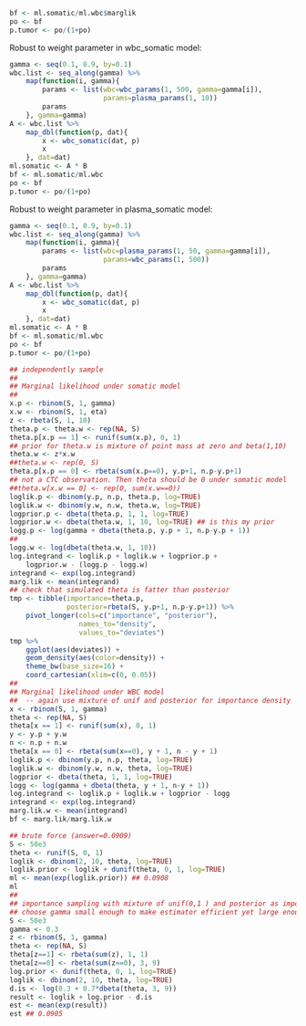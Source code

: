 ```r
bf <- ml.somatic/ml.wbc$marglik
po <- bf
p.tumor <- po/(1+po)

```

Robust to weight parameter in wbc_somatic model:

```r
gamma <- seq(0.1, 0.9, by=0.1)
wbc.list <- seq_along(gamma) %>%
    map(function(i, gamma){
        params <- list(wbc=wbc_params(1, 500, gamma=gamma[i]),
                       params=plasma_params(1, 10))
        params
    }, gamma=gamma)
A <- wbc.list %>%
    map_dbl(function(p, dat){
        x <- wbc_somatic(dat, p)
        x
    }, dat=dat)
ml.somatic <- A * B
bf <- ml.somatic/ml.wbc
po <- bf
p.tumor <- po/(1+po)
```

Robust to weight parameter in plasma_somatic model:

```r
gamma <- seq(0.1, 0.9, by=0.1)
wbc.list <- seq_along(gamma) %>%
    map(function(i, gamma){
        params <- list(wbc=plasma_params(1, 50, gamma=gamma[i]),
                       params=wbc_params(1, 500))
        params
    }, gamma=gamma)
A <- wbc.list %>%
    map_dbl(function(p, dat){
        x <- wbc_somatic(dat, p)
        x
    }, dat=dat)
ml.somatic <- A * B
bf <- ml.somatic/ml.wbc
po <- bf
p.tumor <- po/(1+po)
```



```r
## independently sample
##
## Marginal likelihood under somatic model
##
x.p <- rbinom(S, 1, gamma)
x.w <- rbinom(S, 1, eta)
z <- rbeta(S, 1, 10)
theta.p <- theta.w <- rep(NA, S)
theta.p[x.p == 1] <- runif(sum(x.p), 0, 1)
## prior for theta.w is mixture of point mass at zero and beta(1,10)
theta.w <- z*x.w
##theta.w <- rep(0, S)
theta.p[x.p == 0] <- rbeta(sum(x.p==0), y.p+1, n.p-y.p+1)
## not a CTC observation. Then theta should be 0 under somatic model
##theta.w[x.w == 0] <- rep(0, sum(x.w==0))
loglik.p <- dbinom(y.p, n.p, theta.p, log=TRUE)
loglik.w <- dbinom(y.w, n.w, theta.w, log=TRUE)
logprior.p <- dbeta(theta.p, 1, 1, log=TRUE)
logprior.w <- dbeta(theta.w, 1, 10, log=TRUE) ## is this my prior
logg.p <- log(gamma + dbeta(theta.p, y.p + 1, n.p-y.p + 1))
##
logg.w <- log(dbeta(theta.w, 1, 10))
log.integrand <- loglik.p + loglik.w + logprior.p +
    logprior.w - (logg.p - logg.w)
integrand <- exp(log.integrand)
marg.lik <- mean(integrand)
## check that simulated theta is fatter than posterior
tmp <- tibble(importance=theta.p,
              posterior=rbeta(S, y.p+1, n.p-y.p+1)) %>%
    pivot_longer(cols=c("importance", "posterior"),
                 names_to="density",
                 values_to="deviates")
tmp %>%
    ggplot(aes(deviates)) +
    geom_density(aes(color=density)) +
    theme_bw(base_size=16) +
    coord_cartesian(xlim=c(0, 0.05))
##
## Marginal likelihood under WBC model
##  -- again use mixture of unif and posterior for importance density
x <- rbinom(S, 1, gamma)
theta <- rep(NA, S)
theta[x == 1] <- runif(sum(x), 0, 1)
y <- y.p + y.w
n <- n.p + n.w
theta[x == 0] <- rbeta(sum(x==0), y + 1, n - y + 1)
loglik.p <- dbinom(y.p, n.p, theta, log=TRUE)
loglik.w <- dbinom(y.w, n.w, theta, log=TRUE)
logprior <- dbeta(theta, 1, 1, log=TRUE)
logg <- log(gamma + dbeta(theta, y + 1, n-y + 1))
log.integrand <- loglik.p + loglik.w + logprior - logg
integrand <- exp(log.integrand)
marg.lik.w <- mean(integrand)
bf <- marg.lik/marg.lik.w
```

```r
## brute force (answer=0.0909)
S <- 50e3
theta <- runif(S, 0, 1)
loglik <- dbinom(2, 10, theta, log=TRUE)
loglik.prior <- loglik + dunif(theta, 0, 1, log=TRUE)
ml <- mean(exp(loglik.prior)) ## 0.0908
ml
##
## importance sampling with mixture of unif(0,1 ) and posterior as importance sampling estimator.  Let gamma denote mixture weight
## choose gamma small enough to make estimator efficient yet large enough to stabilize the estimator
S <- 50e3
gamma <- 0.3
z <- rbinom(S, 1, gamma)
theta <- rep(NA, S)
theta[z==1] <- rbeta(sum(z), 1, 1)
theta[z==0] <- rbeta(sum(z==0), 3, 9)
log.prior <- dunif(theta, 0, 1, log=TRUE)
loglik <- dbinom(2, 10, theta, log=TRUE)
d.is <- log(0.3 + 0.7*dbeta(theta, 3, 9))
result <- loglik + log.prior - d.is
est <- mean(exp(result))
est ## 0.0905
```
